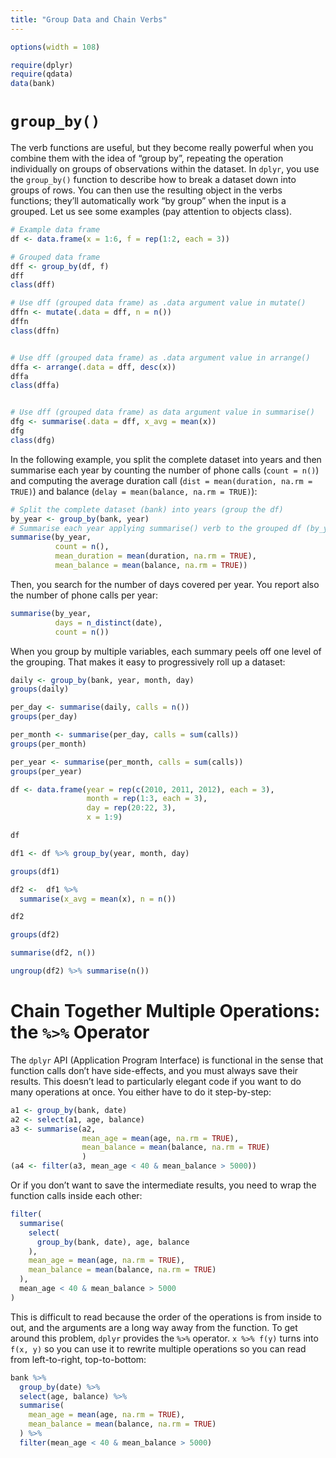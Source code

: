 ```yaml
---
title: "Group Data and Chain Verbs"
---
```


```r
options(width = 108)
```

```r
require(dplyr)
require(qdata)
data(bank)
```


# `group_by()`

The verb functions are useful, but they become really powerful when you combine them with the idea of "group by", repeating the operation individually on groups of observations within the dataset.
In `dplyr`, you use the `group_by()` function to describe how to break a dataset down into groups of rows. You can then use the resulting object in the verbs functions; they’ll automatically work "by group" when the input is a grouped. Let us see some examples (pay attention to objects class).

```r
# Example data frame
df <- data.frame(x = 1:6, f = rep(1:2, each = 3))

# Grouped data frame
dff <- group_by(df, f)
dff
class(dff)

# Use dff (grouped data frame) as .data argument value in mutate() 
dffn <- mutate(.data = dff, n = n())
dffn
class(dffn)


# Use dff (grouped data frame) as .data argument value in arrange()
dffa <- arrange(.data = dff, desc(x))
dffa
class(dffa)


# Use dff (grouped data frame) as data argument value in summarise()
dfg <- summarise(.data = dff, x_avg = mean(x))
dfg
class(dfg)
```

In the following example, you split the complete dataset into years and then summarise each year by counting the number of phone calls (`count = n()`) and computing the average duration call (`dist = mean(duration, na.rm = TRUE)`) and balance (`delay = mean(balance, na.rm = TRUE)`):

```r
# Split the complete dataset (bank) into years (group the df) 
by_year <- group_by(bank, year)
# Summarise each year applying summarise() verb to the grouped df (by_year)
summarise(by_year,
          count = n(),
          mean_duration = mean(duration, na.rm = TRUE),
          mean_balance = mean(balance, na.rm = TRUE))
```

Then, you search for the number of days covered per year. You report also the number of phone calls per year:

```r
summarise(by_year,
          days = n_distinct(date),
          count = n())
```

When you group by multiple variables, each summary peels off one level of the grouping. That makes it easy to progressively roll up a dataset:

```r
daily <- group_by(bank, year, month, day)
groups(daily)

per_day <- summarise(daily, calls = n())
groups(per_day)

per_month <- summarise(per_day, calls = sum(calls))
groups(per_month)

per_year <- summarise(per_month, calls = sum(calls))
groups(per_year)
```

```r
df <- data.frame(year = rep(c(2010, 2011, 2012), each = 3), 
                 month = rep(1:3, each = 3), 
                 day = rep(20:22, 3), 
                 x = 1:9)

df

df1 <- df %>% group_by(year, month, day) 

groups(df1)

df2 <-  df1 %>% 
  summarise(x_avg = mean(x), n = n())

df2

groups(df2)

summarise(df2, n())

ungroup(df2) %>% summarise(n())
```


# Chain Together Multiple Operations: the `%>%` Operator

The `dplyr` API (Application Program Interface) is functional in the sense that function calls don’t have side-effects, and you must always save their results. This doesn’t lead to particularly elegant code if you want to do many operations at once. You either have to do it step-by-step:

```r
a1 <- group_by(bank, date)
a2 <- select(a1, age, balance)
a3 <- summarise(a2,
                mean_age = mean(age, na.rm = TRUE),
                mean_balance = mean(balance, na.rm = TRUE)
                )
(a4 <- filter(a3, mean_age < 40 & mean_balance > 5000))
```

Or if you don’t want to save the intermediate results, you need to wrap the function calls inside each other:

```r
filter(
  summarise(
    select(
      group_by(bank, date), age, balance
    ),
    mean_age = mean(age, na.rm = TRUE),
    mean_balance = mean(balance, na.rm = TRUE)
  ),
  mean_age < 40 & mean_balance > 5000
)
```

This is difficult to read because the order of the operations is from inside to out, and the arguments are a long way away from the function. To get around this problem, `dplyr` provides the `%>%` operator. `x %>% f(y)` turns into `f(x, y)` so you can use it to rewrite multiple operations so you can read from left-to-right, top-to-bottom:

```r
bank %>%
  group_by(date) %>%
  select(age, balance) %>%
  summarise(
    mean_age = mean(age, na.rm = TRUE),
    mean_balance = mean(balance, na.rm = TRUE)
  ) %>%
  filter(mean_age < 40 & mean_balance > 5000)
```

